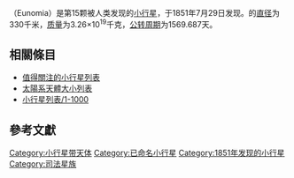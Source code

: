 {{Infobox planet
 | discovery=yes
 | physical_characteristics = yes
 | bgcolour=#FFFFC0
 | name=司法星
 | image=
 | symbol= [[Image:Eunomia_symbol_(bold).svg|24px]]
 | discoverer=[[安尼巴萊·德·加斯帕里斯|安尼巴萊·德·加斯帕里斯]]
 | discovered=1851年7月29日
 | alt_names=15 Eunomia
 | mp_category=[[小行星帶|主帶]]（[[司法星族|司法星族]]）
 | orbit_ref=<ref name=jpldata>{{cite web
  |date=2008-05-08
  |title=JPL Small-Body Database Browser: 15 Eunomia
  |url=http://ssd.jpl.nasa.gov/sbdb.cgi?sstr=15
  |accessdate=2008-12-04
  |archive-date=2012-02-12
  |archive-url=https://www.webcitation.org/65OTBe6mG?url=http://ssd.jpl.nasa.gov/sbdb.cgi?sstr=15
  |dead-url=no
  }}</ref>
 | epoch=2006年6月14日（[[儒略日|JD]] 2453900.5）
 | semimajor=395.429 [[Giga|G]]m (2.643 [[天文單位|AU]])
 | perihelion=321.429 Gm (2.149 AU)
 | aphelion=469.429 Gm (3.138 AU)
 | eccentricity=0.187
 | period=1569.687 [[日|日]] (4.30 [[儒略年|a]])
 | inclination=11.738[[角度|°]]
 | asc_node=293.273°
 | arg_peri=97.909°
 | mean_anomaly=286.102°
 | avg_speed=18.16 km/s
 | dimensions=357×255×212 km<ref name=Baer/><br>268 km ([[Geometric_mean|mean]])<br>330×245×205<ref name="Baer2007">{{cite journal |last=Baer |first=James |coauthors=Steven R. Chesley |title=Astrometric masses of 21 asteroids, and an integrated asteroid ephemeris |journal=Celestial Mechanics and Dynamical Astronomy |volume=100 |issue=2008 |pages=27–42 |publisher=Springer Science+Business Media B.V. 2007 |url=http://www.springerlink.com/content/h747307j43863228/fulltext.pdf |format=[[PDF|PDF]] |doi=10.1007/s10569-007-9103-8 |accessdate=2008-11-11 |year=2008 |bibcode=2008CeMDA.100...27B |author= |archive-url=https://web.archive.org/web/20110224014158/http://www.springerlink.com/content/h747307j43863228/fulltext.pdf |archive-date=2011-02-24 |dead-url=yes }}</ref><ref name="Nathues05">[[Andreas_Nathues|Nathues, A.]]; et al.; (2005); [http://www.rni.helsinki.fi/~mjk/Eunomia.pdf ''Spectral study of the Eunomia asteroid family - I. Eunomia''] {{Wayback|url=http://www.rni.helsinki.fi/~mjk/Eunomia.pdf |date=20080228214916 }}, Icarus, Vol. 175, p. 452</ref><ref name="Tanga03">[[Paolo_Tanga|Tanga, P.]]; et al.; (2003); [http://www.edpsciences.org/articles/aa/pdf/2003/14/aa3023.pdf?access=ok ''Asteroid observations with the Hubble Space Telescope'']; Astronomy & Astrophysics, Vol. 401, p. 733</ref>
 255.33 km [[IRAS|IRAS]]<ref name=jpldata/>
| mass=3.12 {{e|19}} kg<ref name=Baer>{{cite web
  |year=2008
  |title=Recent Asteroid Mass Determinations
  |publisher=Personal Website
  |author=Jim Baer
  |url=http://home.earthlink.net/~jimbaer1/astmass.txt
  |accessdate=2008-12-04
  |archive-url=https://www.webcitation.org/6HxBzMsli?url=http://home.earthlink.net/~jimbaer1/astmass.txt
  |archive-date=2013-07-08
  |dead-url=yes
  }}</ref>
 | density=3.09 ± 0.52 g/[[立方厘米|cm³]]<ref name=Baer/><br>3.8±0.7 g/[[立方厘米|cm³]]<ref name="VitaglianoStoss06">{{cite journal
  |last=Vitagliano |first=Aldo
  |coauthors=Reiner M. Stoss
  |title=New mass determination of (15) Eunomia based on a very close encounter with (50278) 2000CZ12
  |journal=Astronomy and Astrophysics
  |volume=455 |issue=3 |pages=L29–L31 |year=2006
  |doi=10.1051/0004-6361:20065760
  |bibcode=2006A&A...455L..29V }}</ref><br>(based on [[IRAS|IRAS]] diameter of 255km)
 | surface_grav=0.08 m/s²
 | escape_velocity=0.16 km/s
 | rotation=0.2535 d (6.083 [[小時|h]])<ref name=jpldata/><ref>{{Cite web |url=http://www.psi.edu/pds/archive/lc.html |title=Planetary Data System (PDS) lightcurve data |accessdate=2008-01-29 |archive-date=2006-06-14 |archive-url=https://web.archive.org/web/20060614093519/http://www.psi.edu/pds/archive/lc.html |dead-url=no }}</ref>
 | spectral_type=[[S-型小行星|S-型小行星]]<ref name=jpldata/>
 | magnitude = 7.9<ref name="Pasachoff1983">{{cite book | author=Donald H. Menzel and Jay M. Pasachoff | year=1983 | title=A Field Guide to the Stars and Planets | url=https://archive.org/details/fieldguidetostar00menz_0 | edition=2nd | publisher=Houghton Mifflin | pages=[https://archive.org/details/fieldguidetostar00menz_0/page/391 391] | location=Boston, MA | isbn=0-395-34835-8 }}</ref> to 11.24
 | abs_magnitude=5.28<ref name=jpldata/>
 | albedo=0.209 ([[geometric_albedo|geometric]])<ref name=jpldata/>
 | angular_size = 0.29" <!-- Horizons 2028-Oct-22 --> to 0.085"
 | single_temperature=~166 [[熱力學溫標|K]]<br/>''max:'' 260 K (-13 [[攝氏|°C]])}}

'''{{BASEPAGENAME}}'''（Eunomia）是第15颗被人类发现的[[小行星|小行星]]，于1851年7月29日发现。{{BASEPAGENAME}}的[[直径|直径]]为330千米，[[质量|质量]]为3.26×10<sup>19</sup>千克，[[公转周期|公转周期]]为1569.687天。

== 相關條目 ==
{{portal|太陽系|Solar system.jpg}}

* [[值得關注的小行星列表|值得關注的小行星列表]]
* [[太陽系天體大小列表|太陽系天體大小列表]]
* [[小行星列表/1-1000|小行星列表/1-1000]]

== 參考文獻 ==

{{reflist}}

{{小天體}}
{{Minor Planet Number|(14)[[司寧星|司寧星]]|(16)[[靈神星|靈神星]]}}

[[Category:小行星带天体|Category:小行星带天体]]
[[Category:已命名小行星|Category:已命名小行星]]
[[Category:1851年发现的小行星|Category:1851年发现的小行星]]
[[Category:司法星族|Category:司法星族]]